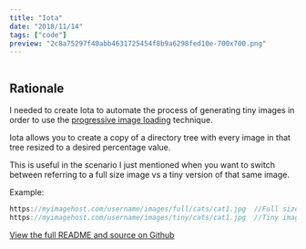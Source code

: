 ```yaml
---
title: "Iota"
date: "2018/11/14"
tags: ["code"]
preview: "2c8a75297f40abb4631725454f8b9a6298fed10e-700x700.png"
---
```



<div style={{ textAlign: "center" }}>
  <Image
    url="2c8a75297f40abb4631725454f8b9a6298fed10e-700x700.png"
    resize="post"
    style={{ width: "100%", objectFit: "cover" }}
  />
</div>

## Rationale

I needed to create Iota to automate the process of generating tiny images in order to use the [progressive image loading](https://jmperezperez.com/medium-image-progressive-loading-placeholder/) technique.

Iota allows you to create a copy of a directory tree with every image in
that tree resized to a desired percentage value.

This is useful in the scenario I just mentioned when you want to switch
between referring to a full size image vs a tiny version of that same
image.

Example:

```cs
https://myimagehost.com/username/images/full/cats/cat1.jpg  //Full size image
https://myimagehost.com/username/images/tiny/cats/cat1.jpg  //Tiny image
```

[View the full README and source on Github](https://github.com/sneyed/iota)
